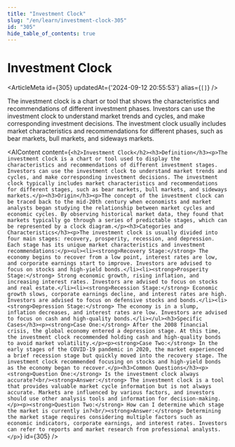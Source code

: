 ```yaml
---
title: "Investment Clock"
slug: "/en/learn/investment-clock-305"
id: "305"
hide_table_of_contents: true
---
```



# Investment Clock

<ArticleMeta id={305} updatedAt={'2024-09-12 20:55:53'} alias={`[]`} />
<div className='border-solid border-b border-t-0 my-4 border-[var(--ifm-color-gray-300)]' />

The investment clock is a chart or tool that shows the characteristics and recommendations of different investment phases. Investors can use the investment clock to understand market trends and cycles, and make corresponding investment decisions. The investment clock usually includes market characteristics and recommendations for different phases, such as bear markets, bull markets, and sideways markets.

<AIContent content={`<h2>Investment Clock</h2><h3>Definition</h3><p>The investment clock is a chart or tool used to display the characteristics and recommendations of different investment stages. Investors can use the investment clock to understand market trends and cycles, and make corresponding investment decisions. The investment clock typically includes market characteristics and recommendations for different stages, such as bear markets, bull markets, and sideways markets.</p><h3>Origin</h3><p>The concept of the investment clock can be traced back to the mid-20th century when economists and market analysts began studying the relationship between market cycles and economic cycles. By observing historical market data, they found that markets typically go through a series of predictable stages, which can be represented by a clock diagram.</p><h3>Categories and Characteristics</h3><p>The investment clock is usually divided into four main stages: recovery, prosperity, recession, and depression. Each stage has its unique market characteristics and investment recommendations:</p><ul><li><strong>Recovery Stage:</strong> The economy begins to recover from a low point, interest rates are low, and corporate earnings start to improve. Investors are advised to focus on stocks and high-yield bonds.</li><li><strong>Prosperity Stage:</strong> Strong economic growth, rising inflation, and increasing interest rates. Investors are advised to focus on stocks and real estate.</li><li><strong>Recession Stage:</strong> Economic growth slows, corporate earnings decline, and interest rates are high. Investors are advised to focus on defensive stocks and bonds.</li><li><strong>Depression Stage:</strong> The economy is in a slump, inflation decreases, and interest rates are low. Investors are advised to focus on cash and high-quality bonds.</li></ul><h3>Specific Cases</h3><p><strong>Case One:</strong> After the 2008 financial crisis, the global economy entered a depression stage. At this time, the investment clock recommended holding cash and high-quality bonds to avoid market volatility.</p><p><strong>Case Two:</strong> In the early stages of the COVID-19 pandemic in 2020, the market experienced a brief recession stage but quickly moved into the recovery stage. The investment clock recommended focusing on stocks and high-yield bonds as the economy began to recover.</p><h3>Common Questions</h3><p><strong>Question One:</strong> Is the investment clock always accurate?<br/><strong>Answer:</strong> The investment clock is a tool that provides valuable market cycle information but is not always accurate. Markets are influenced by various factors, and investors should use other analysis tools and information for decision-making.</p><p><strong>Question Two:</strong> How can I determine which stage the market is currently in?<br/><strong>Answer:</strong> Determining the market stage requires considering multiple factors such as economic indicators, corporate earnings, and interest rates. Investors can refer to reports and market research from professional analysts.</p>`} id={305} />

